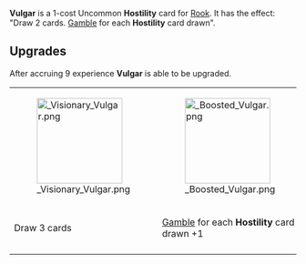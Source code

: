 {{Card
|character = Rook
|rarity = Uncommon
|cardtype = Hostility
|decktype = Negotiation
|keywords = [[Gamble]]
|upgradeable = Yes
|expreq = 9
|upgrade1 = Visionary Vulgar
|upgrade2 = Boosted Vulgar
}}

{{Quote|Don't sit at the table if you don't know the rules you idiot.}}

'''Vulgar''' is a 1-cost Uncommon '''Hostility''' card for [[Rook]]. It has the effect: "Draw 2 cards. [[Gamble]] for each '''Hostility''' card drawn".

==Upgrades==
After accruing 9 experience '''Vulgar''' is able to be upgraded. 

{| class="wikitable" style="text-align:center"
|-
|[[File: Visionary Vulgar.png|150px]]
|[[File: Boosted Vulgar.png|150px]]
|-
!Draw 3 cards
![[Gamble]] for each '''Hostility''' card drawn +1
|-
|}
